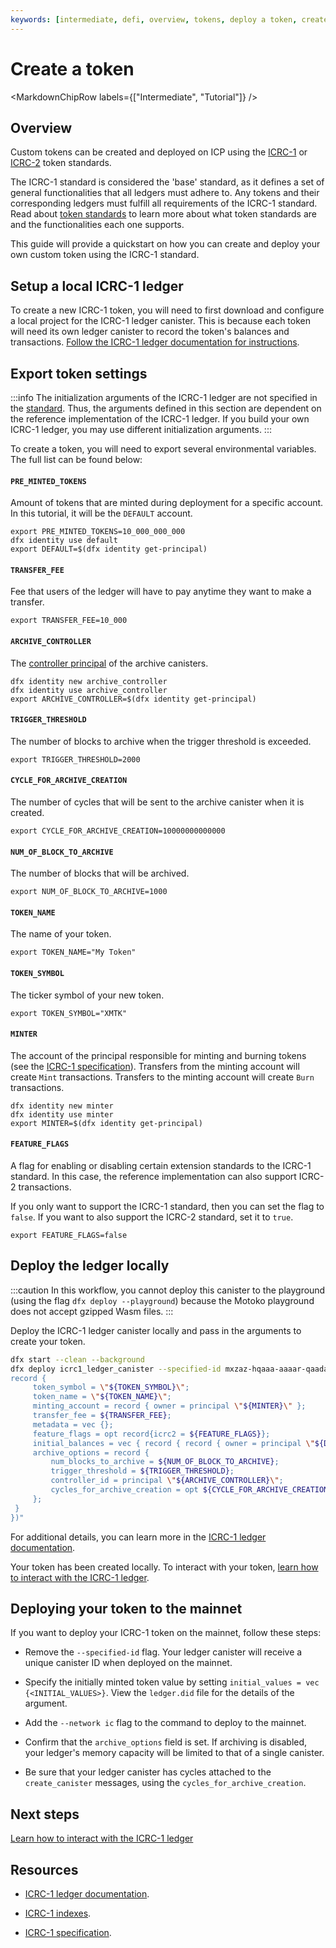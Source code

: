 ```yaml
---
keywords: [intermediate, defi, overview, tokens, deploy a token, create a token, icrc1]
---
```



# Create a token

<MarkdownChipRow labels={["Intermediate", "Tutorial"]} />

## Overview

Custom tokens can be created and deployed on ICP using the [ICRC-1](https://github.com/dfinity/ICRC-1/tree/main/standards/ICRC-1) or [ICRC-2](https://github.com/dfinity/ICRC-1/tree/main/standards/ICRC-2) token standards.

The ICRC-1 standard is considered the 'base' standard, as it defines a set of general functionalities that all ledgers must adhere to. Any tokens and their corresponding ledgers must fulfill all requirements of the ICRC-1 standard. Read about [token standards](token-standards.mdx) to learn more about what token standards are and the functionalities each one supports.

This guide will provide a quickstart on how you can create and deploy your own custom token using the ICRC-1 standard. 

## Setup a local ICRC-1 ledger

To create a new ICRC-1 token, you will need to first download and configure a local project for the ICRC-1 <GlossaryTooltip>ledger</GlossaryTooltip> <GlossaryTooltip>canister</GlossaryTooltip>. This is because each token will need its own ledger canister to record the token's balances and transactions. [Follow the ICRC-1 ledger documentation for instructions](/docs/current/developer-docs/defi/icrc-1/icrc1-ledger-setup).

## Export token settings

:::info
The initialization arguments of the ICRC-1 ledger are not specified in the [standard](https://github.com/dfinity/ICRC-1/blob/main/standards/ICRC-1/README.md). Thus, the arguments defined in this section are dependent on the reference implementation of the ICRC-1 ledger. If you build your own ICRC-1 ledger, you may use different initialization arguments.
:::

To create a token, you will need to export several environmental variables. The full list can be found below:

#### `PRE_MINTED_TOKENS`

Amount of tokens that are minted during deployment for a specific account. In this tutorial, it will be the `DEFAULT` account.

```
export PRE_MINTED_TOKENS=10_000_000_000
dfx identity use default
export DEFAULT=$(dfx identity get-principal)
```

#### `TRANSFER_FEE`

Fee that users of the ledger will have to pay anytime they want to make a transfer.

```
export TRANSFER_FEE=10_000
```

#### `ARCHIVE_CONTROLLER`

The [controller <GlossaryTooltip>principal</GlossaryTooltip>](/docs/current/developer-docs/defi/cycles/cycles-wallet#controller-and-custodian-roles) of the archive canisters.

```
dfx identity new archive_controller
dfx identity use archive_controller
export ARCHIVE_CONTROLLER=$(dfx identity get-principal)
```

#### `TRIGGER_THRESHOLD`

The number of blocks to archive when the trigger threshold is exceeded.

```
export TRIGGER_THRESHOLD=2000
```

#### `CYCLE_FOR_ARCHIVE_CREATION`

The number of cycles that will be sent to the archive canister when it is created.

```
export CYCLE_FOR_ARCHIVE_CREATION=10000000000000
```

#### `NUM_OF_BLOCK_TO_ARCHIVE`

The number of blocks that will be archived.

```
export NUM_OF_BLOCK_TO_ARCHIVE=1000
```

#### `TOKEN_NAME`

The name of your token.

```
export TOKEN_NAME="My Token"
```

#### `TOKEN_SYMBOL`

The ticker symbol of your new token.

```
export TOKEN_SYMBOL="XMTK"
```

#### `MINTER`

The account of the principal responsible for minting and burning tokens (see the [ICRC-1 specification](https://github.com/dfinity/ICRC-1)). Transfers from the minting account will create `Mint` transactions. Transfers to the minting account will create `Burn` transactions.


```
dfx identity new minter
dfx identity use minter
export MINTER=$(dfx identity get-principal)
```

#### `FEATURE_FLAGS`

A flag for enabling or disabling certain extension standards to the ICRC-1 standard. In this case, the reference implementation can also support ICRC-2 transactions.

If you only want to support the ICRC-1 standard, then you can set the flag to `false`. If you want to also support the ICRC-2 standard, set it to `true`.

```
export FEATURE_FLAGS=false
```

## Deploy the ledger locally

:::caution
In this workflow, you cannot deploy this canister to the playground (using the flag `dfx deploy --playground`) because the Motoko playground does not accept gzipped Wasm files.
:::

Deploy the ICRC-1 ledger canister locally and pass in the arguments to create your token.

``` sh
dfx start --clean --background
dfx deploy icrc1_ledger_canister --specified-id mxzaz-hqaaa-aaaar-qaada-cai --argument "(variant {Init =
record {
     token_symbol = \"${TOKEN_SYMBOL}\";
     token_name = \"${TOKEN_NAME}\";
     minting_account = record { owner = principal \"${MINTER}\" };
     transfer_fee = ${TRANSFER_FEE};
     metadata = vec {};
     feature_flags = opt record{icrc2 = ${FEATURE_FLAGS}};
     initial_balances = vec { record { record { owner = principal \"${DEFAULT}\"; }; ${PRE_MINTED_TOKENS}; }; };
     archive_options = record {
         num_blocks_to_archive = ${NUM_OF_BLOCK_TO_ARCHIVE};
         trigger_threshold = ${TRIGGER_THRESHOLD};
         controller_id = principal \"${ARCHIVE_CONTROLLER}\";
         cycles_for_archive_creation = opt ${CYCLE_FOR_ARCHIVE_CREATION};
     };
 }
})"
```

For additional details, you can learn more in the [ICRC-1 ledger documentation](/docs/current/developer-docs/defi/icrc-1/icrc1-ledger-setup).

Your token has been created locally. To interact with your token, [learn how to interact with the ICRC-1 ledger](/docs/current/developer-docs/defi/tokens/indexes).

## Deploying your token to the mainnet

If you want to deploy your ICRC-1 token on the mainnet, follow these steps:

- Remove the `--specified-id` flag. Your ledger canister will receive a unique canister ID when deployed on the mainnet.

- Specify the initially minted token value by setting `initial_values = vec {<INITIAL_VALUES>}`. View the `ledger.did` file for the details of the argument.

- Add the `--network ic` flag to the command to deploy to the mainnet.

- Confirm that the `archive_options` field is set. If archiving is disabled, your ledger's memory capacity will be limited to that of a single canister.

- Be sure that your ledger canister has cycles attached to the `create_canister` messages, using the `cycles_for_archive_creation`.

## Next steps

[Learn how to interact with the ICRC-1 ledger](../icrc-1/using-icrc1-ledger.mdx)

## Resources

- [ICRC-1 ledger documentation](/docs/current/developer-docs/defi/icrc-1/icrc1-ledger-setup).

- [ICRC-1 indexes](/docs/current/developer-docs/defi/tokens/indexes).

- [ICRC-1 specification](https://github.com/dfinity/ICRC-1).
